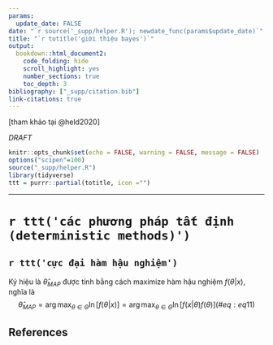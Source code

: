 ```yaml
---
params:
  update_date: FALSE
date: "`r source('_supp/helper.R'); newdate_func(params$update_date)`"
title: "`r totitle('giới thiệu bayes')`"
output: 
  bookdown::html_document2:
    code_folding: hide
    scroll_highlight: yes
    number_sections: true
    toc_depth: 3
bibliography: ["_supp/citation.bib"]
link-citations: true
---
```


\newcommand{\bf}[1]{\boldsymbol{#1}}
\newcommand{\hat}[1]{\widehat{#1}}
\newcommand{\mm}[1]{\mathbb{#1}}
\newcommand{\bar}[1]{\overline{#1}}
\newcommand{\tp}[1]{{#1}^{\top}}
\newcommand{\scr}[1]{\mathscr{#1}}


\def\E{\Bbb{E}}
\def\V{\Bbb{V}}
\def\P{\Bbb{P}}
\def\I{{\large\unicode{x1D7D9}}}
\def\indep{\perp\!\!\!\!\perp}
\newcommand{\overeq}[2]{\stackrel{#1}{#2}}
\def\epsilon{\varepsilon} 
\def\logit{\text{logit}} 


::: {.right .shad}
[tham khảo tại @held2020]
:::

::: {.watermark}
*DRAFT*
:::

```r
knitr::opts_chunk$set(echo = FALSE, warning = FALSE, message = FALSE)
options("scipen"=100)
source("_supp/helper.R")
library(tidyverse)
ttt = purrr::partial(totitle, icon ="")
```

***

# `r ttt('các phương pháp tất định (deterministic methods)')`

## `r ttt('cực đại hàm hậu nghiệm')`

Ký hiệu là $\hat{\theta}_{MAP}$ được tính bằng cách maximize hàm hậu nghiệm $f(\theta|x)$, nghĩa là
$$
\hat{\theta}_{MAP} = \arg\max_{\theta\in \Theta}\ln[f(\theta|x)] = \arg\max_{\theta\in\Theta}\ln[f(x|\theta)f(\theta)]
(\#eq:eq11)
$$





<!-- ----------------------------------------------------------------------------- -->

:::{.shad} 
# References {-}
:::





